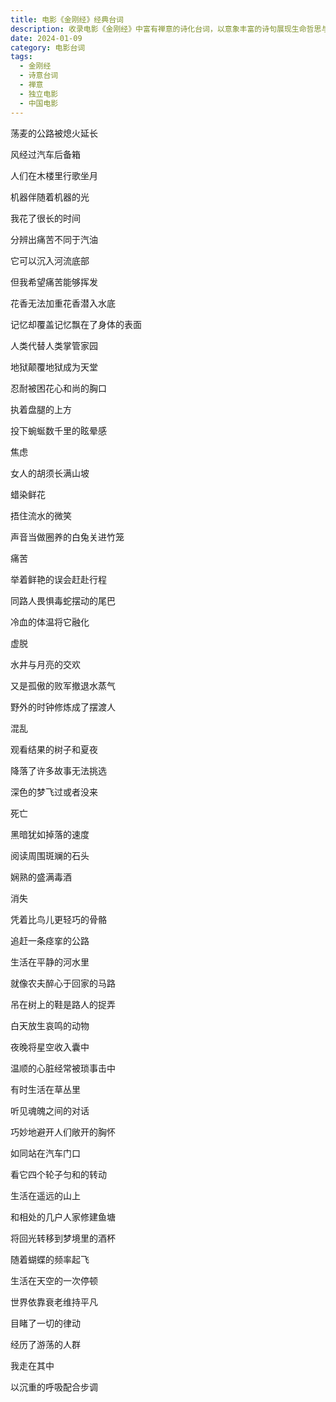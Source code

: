 ```yaml
---
title: 电影《金刚经》经典台词
description: 收录电影《金刚经》中富有禅意的诗化台词，以意象丰富的诗句展现生命哲思与心灵觉醒
date: 2024-01-09
category: 电影台词
tags:
  - 金刚经
  - 诗意台词
  - 禅意
  - 独立电影
  - 中国电影
---
```


荡麦的公路被熄火延长

风经过汽车后备箱

人们在木楼里行歌坐月

机器伴随着机器的光

我花了很长的时间

分辨出痛苦不同于汽油

它可以沉入河流底部

但我希望痛苦能够挥发

花香无法加重花香潜入水底

记忆却覆盖记忆飘在了身体的表面

人类代替人类掌管家园

地狱颠覆地狱成为天堂

忍耐被困花心和尚的胸口

执着盘腿的上方

投下蜿蜒数千里的眩晕感

焦虑

女人的胡须长满山坡

蜡染鲜花

捂住流水的微笑

声音当做圈养的白兔关进竹笼

痛苦

举着鲜艳的误会赶赴行程

同路人畏惧毒蛇摆动的尾巴

冷血的体温将它融化

虚脱

水井与月亮的交欢

又是孤傲的败军撤退水蒸气

野外的时钟修炼成了摆渡人

混乱

观看结果的树子和夏夜

降落了许多故事无法挑选

深色的梦飞过或者没来

死亡

黑暗犹如掉落的速度

阅读周围斑斓的石头

娴熟的盛满毒酒

消失

凭着比鸟儿更轻巧的骨骼

追赶一条痉挛的公路

生活在平静的河水里

就像农夫醉心于回家的马路

吊在树上的鞋是路人的捉弄

白天放生哀鸣的动物

夜晚将星空收入囊中

温顺的心脏经常被琐事击中

有时生活在草丛里

听见魂魄之间的对话

巧妙地避开人们敞开的胸怀

如同站在汽车门口

看它四个轮子匀和的转动

生活在遥远的山上

和相处的几户人家修建鱼塘

将回光转移到梦境里的酒杯

随着蝴蝶的频率起飞

生活在天空的一次停顿

世界依靠衰老维持平凡

目睹了一切的律动

经历了游荡的人群

我走在其中

以沉重的呼吸配合步调